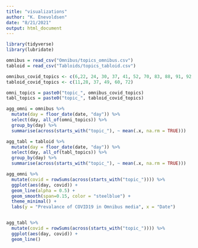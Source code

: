 ```yaml
---
title: "visualizations"
author: "K. Enevoldsen"
date: "8/21/2021"
output: html_document
---
```


```r
library(tidyverse)
library(lubridate)
```

```r
omnibus = read_csv("Omnibus/topics_omnibus.csv")
tabloid = read_csv("Tabloids/topics_tabloid.csv")
```



```r
omnibus_covid_topics <- c(6,22, 24, 30, 37, 41, 52, 70, 83, 88, 91, 92, 96)
tabloid_covid_topics <- c(11,28, 37, 49, 60, 72)

omni_topics = paste0("topic_", omnibus_covid_topics)
tabl_topics = paste0("topic_", tabloid_covid_topics)

agg_omni = omnibus %>% 
  mutate(day = floor_date(date, "day")) %>% 
  select(day, all_of(omni_topics)) %>% 
  group_by(day) %>% 
  summarise(across(starts_with("topic_"), ~ mean(.x, na.rm = TRUE)))

agg_tabl = tabloid %>% 
  mutate(day = floor_date(date, "day")) %>% 
  select(day, all_of(tabl_topics)) %>% 
  group_by(day) %>% 
  summarise(across(starts_with("topic_"), ~ mean(.x, na.rm = TRUE)))
```

```r

agg_omni %>% 
  mutate(covid = rowSums(across(starts_with("topic_")))) %>% 
  ggplot(aes(day, covid)) +
  geom_line(alpha = 0.5) +
  geom_smooth(span=0.15, color = "steelblue") + 
  theme_minimal() + 
  labs(y = "Prevalance of COVID19 in Omnibus media", x = "Date")


agg_tabl %>% 
  mutate(covid = rowSums(across(starts_with("topic_")))) %>% 
  ggplot(aes(day, covid)) +
  geom_line()

```



